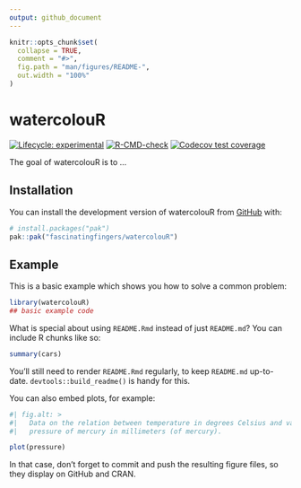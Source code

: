```yaml
---
output: github_document
---
```


<!-- README.md is generated from README.Rmd. Please edit that file -->

```r
knitr::opts_chunk$set(
  collapse = TRUE,
  comment = "#>",
  fig.path = "man/figures/README-",
  out.width = "100%"
)
```

# watercolouR

<!-- badges: start -->

[![Lifecycle:
experimental](https://img.shields.io/badge/lifecycle-experimental-orange.svg)](https://lifecycle.r-lib.org/articles/stages.html#experimental)
[![R-CMD-check](https://github.com/fascinatingfingers/watercolouR/actions/workflows/R-CMD-check.yaml/badge.svg)](https://github.com/fascinatingfingers/watercolouR/actions/workflows/R-CMD-check.yaml)
[![Codecov test
coverage](https://codecov.io/gh/fascinatingfingers/watercolouR/graph/badge.svg)](https://app.codecov.io/gh/fascinatingfingers/watercolouR)

<!-- badges: end -->

The goal of watercolouR is to ...

## Installation

You can install the development version of watercolouR from
[GitHub](https://github.com/) with:

``` r
# install.packages("pak")
pak::pak("fascinatingfingers/watercolouR")
```

## Example

This is a basic example which shows you how to solve a common problem:

```r
library(watercolouR)
## basic example code
```

What is special about using `README.Rmd` instead of just `README.md`? You can
include R chunks like so:

```r
summary(cars)
```

You'll still need to render `README.Rmd` regularly, to keep `README.md`
up-to-date. `devtools::build_readme()` is handy for this.

You can also embed plots, for example:

```r
#| fig.alt: >
#|   Data on the relation between temperature in degrees Celsius and vapor
#|   pressure of mercury in millimeters (of mercury).

plot(pressure)
```

In that case, don't forget to commit and push the resulting figure files, so
they display on GitHub and CRAN.

